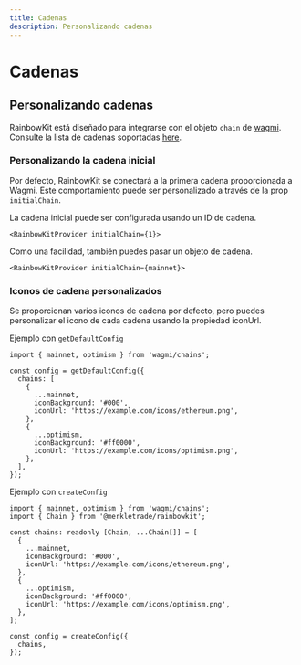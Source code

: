 ```yaml
---
title: Cadenas
description: Personalizando cadenas
---
```


# Cadenas

## Personalizando cadenas

RainbowKit está diseñado para integrarse con el objeto `chain` de [wagmi](https://wagmi.sh/react/chains). Consulte la lista de cadenas soportadas [here](https://wagmi.sh/react/chains#supported-chains).

### Personalizando la cadena inicial

Por defecto, RainbowKit se conectará a la primera cadena proporcionada a Wagmi. Este comportamiento puede ser personalizado a través de la prop `initialChain`.

La cadena inicial puede ser configurada usando un ID de cadena.

```tsx
<RainbowKitProvider initialChain={1}>
```

Como una facilidad, también puedes pasar un objeto de cadena.

```tsx
<RainbowKitProvider initialChain={mainnet}>
```

### Iconos de cadena personalizados

Se proporcionan varios iconos de cadena por defecto, pero puedes personalizar el icono de cada cadena usando la propiedad iconUrl.

Ejemplo con `getDefaultConfig`

```tsx
import { mainnet, optimism } from 'wagmi/chains';

const config = getDefaultConfig({
  chains: [
    {
      ...mainnet,
      iconBackground: '#000',
      iconUrl: 'https://example.com/icons/ethereum.png',
    },
    {
      ...optimism,
      iconBackground: '#ff0000',
      iconUrl: 'https://example.com/icons/optimism.png',
    },
  ],
});
```

Ejemplo con `createConfig`

```tsx
import { mainnet, optimism } from 'wagmi/chains';
import { Chain } from '@merkletrade/rainbowkit';

const chains: readonly [Chain, ...Chain[]] = [
  {
    ...mainnet,
    iconBackground: '#000',
    iconUrl: 'https://example.com/icons/ethereum.png',
  },
  {
    ...optimism,
    iconBackground: '#ff0000',
    iconUrl: 'https://example.com/icons/optimism.png',
  },
];

const config = createConfig({
  chains,
});
```
